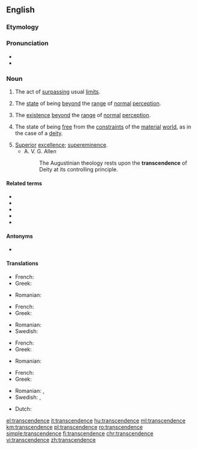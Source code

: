 ==English==

===Etymology===
{{suffix|transcend|ence|lang=en}}

===Pronunciation===
* {{audio|En-us-transcendence.ogg|Audio (US)|lang=en}}
* {{IPA|/tɹæn(t)ˈsɛndəns/|lang=en}}

===Noun===
{{en-noun|~}}

# {{lb|en|countable}} The act of [[surpass]]ing usual [[limit]]s.
# {{lb|en|uncountable}} The [[state]] of being [[beyond]] the [[range]] of [[normal]] [[perception]].
# {{lb|en|uncountable}} The [[existence]] [[beyond]] the [[range]] of [[normal]] [[perception]].
# {{lb|en|uncountable}} The state of being [[free]] from the [[constraint]]s of the [[material]] [[world]], as in the case of a [[deity]].
# [[superior|Superior]] [[excellence]]; [[supereminence]].
#* A. V. G. Allen
#*: The Augustinian theology rests upon the '''transcendence''' of Deity at its controlling principle.

====Related terms====
* {{l|en|transcend}}
* {{l|en|transcendency}}
* {{l|en|transcendent}}
* {{l|en|transcendental}}
* {{l|en|transcendently}}

====Antonyms====
* {{l|en|immanence}}

====Translations====
{{trans-top|the act of surpassing usual limits}}
* French: {{t+|fr|transcendance|f}}
* Greek: {{t+|el|υπέρβαση|f|sc=Grek}}
{{trans-mid}}
* Romanian: {{t+|ro|transcendență|f}}
{{trans-bottom}}

{{trans-top|the state of being beyond the range of normal perception}}
* French: {{t+|fr|transcendance|f}}
* Greek: {{t+|el|υπέρβαση|f|sc=Grek}}
{{trans-mid}}
* Romanian: {{t+|ro|transcendență|f}}
* Swedish: {{t|sv|transcendens|c}}
{{trans-bottom}}

{{trans-top|the state of being free from the constraints of the material world, as in the case of a deity}}
* French: {{t+|fr|transcendance|f}}
* Greek: {{t+|el|υπέρβαση|f|sc=Grek}}
{{trans-mid}}
* Romanian: {{t+|ro|transcendență|f}}
{{trans-bottom}}

{{trans-top|superior excellence; supereminence}}
* French: {{t+|fr|transcendance|f}}
* Greek: {{t+|el|υπεροχή|f|sc=Grek}}
{{trans-mid}}
* Romanian: {{t+|ro|transcendență|f}}, {{t+|ro|preeminență|f}}
* Swedish: {{t|sv|överlägsenhet|c}}, {{t|sv|förträfflighet|c}}
{{trans-bottom}}

{{checktrans-top}}
* Dutch: {{t+check|nl|transcendentie|f}}
{{trans-mid}}
{{trans-bottom}}

[[el:transcendence]]
[[it:transcendence]]
[[hu:transcendence]]
[[ml:transcendence]]
[[km:transcendence]]
[[pl:transcendence]]
[[ro:transcendence]]
[[simple:transcendence]]
[[fi:transcendence]]
[[chr:transcendence]]
[[vi:transcendence]]
[[zh:transcendence]]